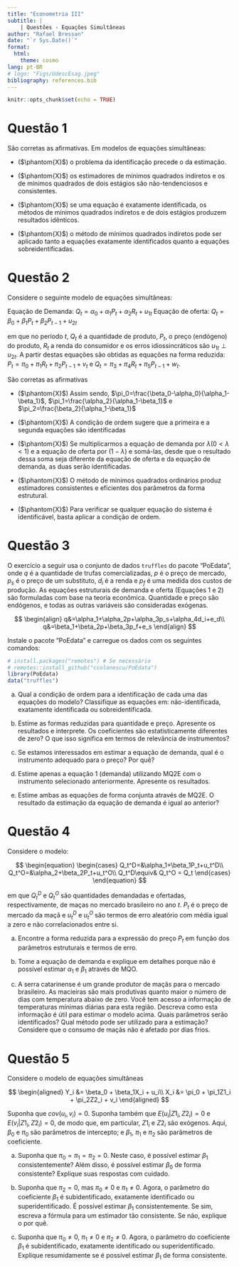 ```yaml
---
title: "Econometria III"
subtitle: |
    | Questões - Equações Simultâneas
author: "Rafael Bressan"
date: "`r Sys.Date()`"
format: 
  html:
    theme: cosmo
lang: pt-BR
# logo: "Figs/UdescEsag.jpeg"
bibliography: references.bib
---
```


```r
knitr::opts_chunk$set(echo = TRUE)
```


# Questão 1

São corretas as afirmativas. Em modelos de equações simultâneas:

- ($\phantom{X}$) o problema da identificação precede o da estimação.

- ($\phantom{X}$) os estimadores de mínimos quadrados indiretos e os de mínimos quadrados de dois estágios são não-tendenciosos e consistentes.

- ($\phantom{X}$) se uma equação é exatamente identificada, os métodos de mínimos quadrados indiretos e de dois estágios produzem resultados idênticos.

- ($\phantom{X}$) o método de mínimos quadrados indiretos pode ser aplicado tanto a equações exatamente identificados quanto a equações sobreidentificadas.


# Questão 2

Considere o seguinte modelo de equações simultâneas:

Equação de Demanda: $Q_t = \alpha_0 + \alpha_1 P_t + \alpha_2 R_t + u_{1t}$
Equação de oferta: $Q_t = \beta_0 + \beta_1 P_t + \beta_2 P_{t-1} + u_{2t}$

em que no período $t$, $Q_t$ é a quantidade de produto, $P_t$, o preço (endógeno) do produto, $R_t$  a renda do consumidor e os erros idiossincráticos são $u_{1t}\perp u_{2t}$. A partir destas equações são obtidas as equações na forma reduzida: $P_t = \pi_0 + \pi_1 R_t + \pi_2 P_{t-1} + v_t$ e $Q_t = \pi_3 + \pi_4 R_t + \pi_5 P_{t-1} +w_t$.

São corretas as afirmativas

- ($\phantom{X}$) Assim sendo, $\pi_0=\frac{\beta_0-\alpha_0}{\alpha_1-\beta_1}$, $\pi_1=\frac{\alpha_2}{\alpha_1-\beta_1}$ e $\pi_2=\frac{\beta_2}{\alpha_1-\beta_1}$

- ($\phantom{X}$) A condição de ordem sugere que a primeira e a segunda equações são identificadas

- ($\phantom{X}$) Se multiplicarmos a equação de demanda por $\lambda (0 < \lambda < 1)$ e a equação de oferta por $(1- \lambda)$ e somá-las, desde que o resultado dessa soma seja diferente da equação de oferta e da equação de demanda, as duas serão identificadas.

- ($\phantom{X}$) O método de mínimos quadrados ordinários produz estimadores consistentes e eficientes dos parâmetros da forma estrutural.

- ($\phantom{X}$) Para verificar se qualquer equação do sistema é identificável, basta aplicar a condição de ordem.


# Questão 3

O exercício a seguir usa o conjunto de dados `truffles` do pacote "PoEdata", onde $q$ é a quantidade de trufas comercializadas, $p$ é o preço de mercado, $p_s$ é o preço de um substituto, $d_i$ é a renda e $p_f$ é uma medida dos custos de produção. As equações estruturais de demanda e oferta (Equações 1 e 2) são formuladas com base na teoria econômica. Quantidade e preço são endógenos, e todas as outras variáveis são consideradas exógenas.

$$
\begin{align}
q&=\alpha_1+\alpha_2p+\alpha_3p_s+\alpha_4d_i+e_d\\
q&=\beta_1+\beta_2p+\beta_3p_f+e_s
\end{align}
$$

Instale o pacote "PoEdata" e carregue os dados com os seguintes comandos:

```r
# install.packages("remotes") # Se necessário
# remotes::install_github("ccolonescu/PoEdata")
library(PoEdata)
data("truffles")
```

a) Qual a condição de ordem para a identificação de cada uma das equações do modelo? Classifique as equações em: não-identificada, exatamente identificada ou sobreidentificada.


b) Estime as formas reduzidas para quantidade e preço. Apresente os resultados e interprete. Os coeficientes são estatisticamente diferentes de zero? O que isso significa em termos de relevância de instrumentos?


c) Se estamos interessados em estimar a equação de demanda, qual é o instrumento adequado para o preço? Por quê?

d) Estime apenas a equação 1 (demanda) utilizando MQ2E com o instrumento selecionado anteriormente. Apresente os resultados.

e) Estime ambas as equações de forma conjunta através de MQ2E. O resultado da estimação da equação de demanda é igual ao anterior?


# Questão 4

Considere o modelo:

$$
\begin{equation}
\begin{cases}
Q_t^D=&\alpha_1+\beta_1P_t+u_t^D\\
Q_t^O=&\alpha_2+\beta_2P_t+u_t^O\\
Q_t^D\equiv& Q_t^O = Q_t
\end{cases}
\end{equation}
$$

em que $Q_t^D$ e $Q_t^O$ são quantidades demandadas e ofertadas, respectivamente, de maças no mercado brasileiro no ano $t$. $P_t$ é o preço de mercado da maçã e $u_t^D$ e  $u_t^O$ são termos de erro aleatório com média igual a zero e não correlacionados entre si.

a) Encontre a forma reduzida para a expressão do preço $P_t$ em função dos parâmetros estruturais e termos de erro.

b) Tome a equação de demanda e explique em detalhes porque não é possível estimar $\alpha_1$ e $\beta_1$ através de MQO.

c) A serra catarinense é um grande produtor de maçãs para o mercado brasileiro. As macieiras são mais produtivas quanto maior o número de dias com temperatura abaixo de zero. Você tem acesso a informação de temperaturas mínimas diárias para esta região. Descreva como esta informação é útil para estimar o modelo acima. Quais parâmetros serão identificados? Qual método pode ser utilizado para a estimação? Considere que o consumo de maçãs não é afetado por dias frios.

# Questão 5

Considere o modelo de equações simultâneas

$$
\begin{aligned}
Y_i &= \beta_0 + \beta_1X_i + u_i\\
X_i &= \pi_0 + \pi_1Z1_i + \pi_2Z2_i + v_i
\end{aligned}
$$

Suponha que $cov(u_i, v_i) = 0$. Suponha também que $E(u_i|Z1_i, Z2_i) = 0$ e $E(v_i|Z1_i, Z2_i) = 0$, de modo que, em particular, $Z1_i$ e $Z2_i$ são exógenos. Aqui, $\beta_0$ e $\pi_0$ são parâmetros de intercepto; e $\beta_1$, $\pi_1$ e $\pi_2$ são parâmetros de coeficiente.

a. Suponha que $\pi_0 = \pi_1 = \pi_2 = 0$. Neste caso, é possível estimar $\beta_1$ consistentemente? Além disso, é possível estimar $\beta_0$ de forma consistente? Explique suas respostas com cuidado.

b. Suponha que $\pi_2 = 0$, mas $\pi_0 \neq 0$ e $\pi_1 \neq 0$. Agora, o parâmetro do coeficiente $\beta_1$ é subidentificado, exatamente identificado ou superidentificado. É possível estimar $\beta_1$ consistentemente. Se sim, escreva a fórmula para um estimador tão consistente. Se não, explique o por quê.

c. Suponha que $\pi_0 \neq 0$, $\pi_1 \neq 0$ e $\pi_2 \neq 0$. Agora, o parâmetro do coeficiente $\beta_1$ é subidentificado, exatamente identificado ou superidentificado. Explique resumidamente se é possível estimar $\beta_1$ de forma consistente.